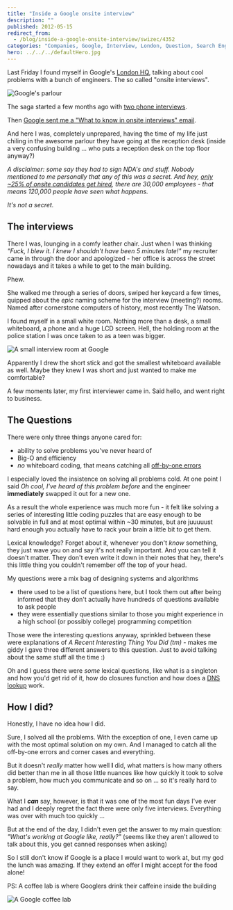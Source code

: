 ```yaml
---
title: "Inside a Google onsite interview"
description: ""
published: 2012-05-15
redirect_from:
  - /blog/inside-a-google-onsite-interview/swizec/4352
categories: "Companies, Google, Interview, London, Question, Search Engines, Travel + Events"
hero: ../../../defaultHero.jpg
---
```


Last Friday I found myself in Google's [London HQ](<http://maps.google.com/maps?ll=51.5072222222,-0.1275&spn=0.1,0.1&q=51.5072222222,-0.1275 (London)&t=h>), talking about cool problems with a bunch of engineers. The so called "onsite interviews".

![Google's parlour](https://distilleryimage0.s3.amazonaws.com/c159a6949b5311e1a92a1231381b6f02_7.jpg)

The saga started a few months ago with [two phone interviews](https://swizec.com/blog/a-google-phone-interview/).

Then [Google sent me a "What to know in onsite interviews" email](https://swizec.com/blog/google-sent-me-a-what-to-know-in-onsite-interviews-email-here-it-is/).

And here I was, completely unprepared, having the time of my life just chiling in the awesome parlour they have going at the reception desk (inside a very confusing building ... who puts a reception desk on the top floor anyway?)

_A disclaimer: some say they had to sign NDA's and stuff. Nobody mentioned to me personally that any of this was a secret. And hey, [only ~25% of onsite candidates get hired](http://www.quora.com/How-many-people-who-take-the-Google-onsite-interviews-end-up-getting-the-job), there are 30,000 employees - that means 120,000 people have seen what happens._

_It's not a secret._

## The interviews

There I was, lounging in a comfy leather chair. Just when I was thinking _"Fuck, I blew it. I knew I shouldn't have been 5 minutes late!"_ my recruiter came in through the door and apologized - her office is across the street nowadays and it takes a while to get to the main building.

Phew.

She walked me through a series of doors, swiped her keycard a few times, quipped about the _epic_ naming scheme for the interview (meeting?) rooms. Named after cornerstone computers of history, most recently The Watson.

I found myself in a small white room. Nothing more than a desk, a small whiteboard, a phone and a huge LCD screen. Hell, the holding room at the police station I was once taken to as a teen was bigger.

![A small interview room at Google](https://distilleryimage11.instagram.com/f70b24e69e7f11e1af7612313813f8e8_7.jpg)

Apparently I drew the short stick and got the smallest whiteboard available as well. Maybe they knew I was short and just wanted to make me comfortable?

A few moments later, my first interviewer came in. Said hello, and went right to business.

## The Questions

There were only three things anyone cared for:

- ability to solve problems you've never heard of
- Big-O and efficiency
- _no_ whiteboard coding, that means catching all [off-by-one errors](http://en.wikipedia.org/wiki/Off-by-one_error)

I especially loved the insistence on solving all problems cold. At one point I said _Oh cool, I've heard of this problem before_ and the engineer **immediately** swapped it out for a new one.

As a result the whole experience was much more fun - it felt like solving a series of interesting little coding puzzles that are easy enough to be solvable in full and at most optimal within ~30 minutes, but are juuuuust hard enough you actually have to rack your brain a little bit to get them.

Lexical knowledge? Forget about it, whenever you don't _know_ something, they just wave you on and say it's not really important. And you can tell it doesn't matter. They don't even write it down in their notes that hey, there's this little thing you couldn't remember off the top of your head.

My questions were a mix bag of designing systems and algorithms

- there used to be a list of questions here, but I took them out after being informed that they don't actually have hundreds of questions available to ask people
- they were essentially questions similar to those you might experience in a high school (or possibly college) programming competition

Those were the interesting questions anyway, sprinkled between these were explanations of _A Recent Interesting Thing You Did (tm)_ - makes me giddy I gave three different answers to this question. Just to avoid talking about the same stuff all the time :)

Oh and I guess there were _some_ lexical questions, like what is a singleton and how you'd get rid of it, how do closures function and how does a [DNS lookup](http://en.wikipedia.org/wiki/Domain_Name_System) work.

## How I did?

Honestly, I have no idea how I did.

Sure, I solved all the problems. With the exception of one, I even came up with the most optimal solution on my own. And I managed to catch all the off-by-one errors and corner cases and everything.

But it doesn't _really_ matter how well **I** did, what matters is how many others did better than me in all those little nuances like how quickly it took to solve a problem, how much you communicate and so on ... so it's really hard to say.

What I **_can_** say, however, is that it was one of the most fun days I've ever had and I deeply regret the fact there were only five interviews. Everything was over with much too quickly ...

But at the end of the day, I didn't even get the answer to my main question: _"What's working at Google like, really?"_ (seems like they aren't allowed to talk about this, you get canned responses when asking)

So I still don't know if Google is a place I would want to work at, but my god the lunch was amazing. If they extend an offer I might accept for the food alone!

PS: A coffee lab is where Googlers drink their caffeine inside the building

![A Google coffee lab](https://distilleryimage2.instagram.com/23b9b7a09e8011e1a9f71231382044a1_7.jpg)